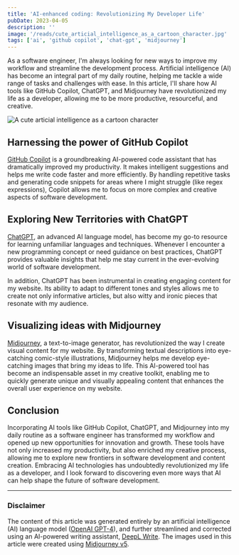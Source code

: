 ```yaml
---
title: 'AI-enhanced coding: Revolutionizing My Developer Life'
pubDate: 2023-04-05
description: ''
image: '/reads/cute_articial_intelligence_as_a_cartoon_character.jpg'
tags: ['ai', 'github copilot', 'chat-gpt', 'midjourney']
---
```



As a software engineer, I'm always looking for new ways to improve my workflow and streamline the development process. Artificial intelligence (AI) has become an integral part of my daily routine, helping me tackle a wide range of tasks and challenges with ease. In this article, I'll share how AI tools like GitHub Copilot, ChatGPT, and Midjourney have revolutionized my life as a developer, allowing me to be more productive, resourceful, and creative.

<Image
  src="/reads/cute_articial_intelligence_as_a_cartoon_character.jpg"
  alt="A cute articial intelligence as a cartoon character"
/>

## Harnessing the power of GitHub Copilot

[GitHub Copilot](https://github.com/features/copilot) is a groundbreaking AI-powered code assistant that has dramatically improved my productivity. It makes intelligent suggestions and helps me write code faster and more efficiently. By handling repetitive tasks and generating code snippets for areas where I might struggle (like regex expressions), Copilot allows me to focus on more complex and creative aspects of software development.

## Exploring New Territories with ChatGPT

[ChatGPT](https://chat.openai.com), an advanced AI language model, has become my go-to resource for learning unfamiliar languages and techniques. Whenever I encounter a new programming concept or need guidance on best practices, ChatGPT provides valuable insights that help me stay current in the ever-evolving world of software development.

In addition, ChatGPT has been instrumental in creating engaging content for my website. Its ability to adapt to different tones and styles allows me to create not only informative articles, but also witty and ironic pieces that resonate with my audience.

## Visualizing ideas with Midjourney

[Midjourney](https://www.midjourney.com), a text-to-image generator, has revolutionized the way I create visual content for my website. By transforming textual descriptions into eye-catching comic-style illustrations, Midjourney helps me develop eye-catching images that bring my ideas to life. This AI-powered tool has become an indispensable asset in my creative toolkit, enabling me to quickly generate unique and visually appealing content that enhances the overall user experience on my website.

## Conclusion

Incorporating AI tools like GitHub Copilot, ChatGPT, and Midjourney into my daily routine as a software engineer has transformed my workflow and opened up new opportunities for innovation and growth. These tools have not only increased my productivity, but also enriched my creative process, allowing me to explore new frontiers in software development and content creation. Embracing AI technologies has undoubtedly revolutionized my life as a developer, and I look forward to discovering even more ways that AI can help shape the future of software development.

---

### Disclaimer

The content of this article was generated entirely by an artificial intelligence (AI) language model ([OpenAI GPT-4](https://openai.com/product/gpt-4)), and further streamlined and corrected using an AI-powered writing assistant, [DeepL Write](https://www.deepl.com/write). The images used in this article were created using [Midjourney v5](https://www.midjourney.com).
